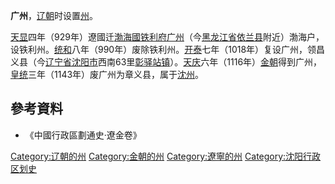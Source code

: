 '''广州'''，[[辽朝|辽朝]]时设置[[州|州]]。

[[天显|天显]]四年（929年）遼國迁[[渤海國|渤海國]][[铁利府|铁利府]][[广州_(渤海国)|广州]]（今[[黑龙江省|黑龙江省]][[依兰县|依兰县]]附近）渤海户，设铁利州。[[统和|统和]]八年（990年）废除铁利州。[[開泰_(遼)|开泰]]七年（1018年）复设广州，领昌义县（今[[辽宁省|辽宁省]][[沈阳市|沈阳市]]西南63里[[彰驿站镇|彰驿站镇]]）。[[天庆_(辽朝)|天庆]]六年（1116年）[[金朝|金朝]]得到广州，[[皇统|皇统]]三年（1143年）废广州为章义县，属于[[沈州|沈州]]。

==參考資料==
*《中國行政區劃通史·遼金卷》
{{辽朝行政区划|nocat}}
{{辽朝行政区划小作品}}
[[Category:辽朝的州|Category:辽朝的州]] 
[[Category:金朝的州|Category:金朝的州]]
[[Category:遼寧的州|Category:遼寧的州]]
[[Category:沈阳行政区划史|Category:沈阳行政区划史]]